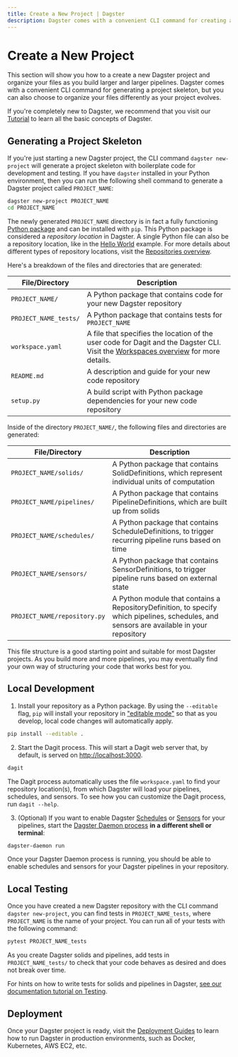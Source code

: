 ```yaml
---
title: Create a New Project | Dagster
description: Dagster comes with a convenient CLI command for creating a new project. This guide explains the role of each generated file and directory.
---
```


# Create a New Project

This section will show you how to a create a new Dagster project and organize your files as you build larger and larger pipelines. Dagster comes with a convenient CLI command for generating a project skeleton, but you can also choose to organize your files differently as your project evolves.

If you're completely new to Dagster, we recommend that you visit our [Tutorial](/tutorial) to learn all the basic concepts of Dagster.

## Generating a Project Skeleton

If you're just starting a new Dagster project, the CLI command `dagster new-project` will generate a project skeleton with boilerplate code for development and testing. If you have `dagster` installed in your Python environment, then you can run the following shell command to generate a Dagster project called `PROJECT_NAME`:

```bash
dagster new-project PROJECT_NAME
cd PROJECT_NAME
```

The newly generated `PROJECT_NAME` directory is in fact a fully functioning [Python package](https://docs.python.org/3/tutorial/modules.html#packages) and can be installed with `pip`. This Python package is considered a _repository location_ in Dagster. A single Python file can also be a repository location, like in the [Hello World](/getting-started#writing-a-job) example. For more details about different types of repository locations, visit the [Repositories overview](/concepts/repositories-workspaces/repositories).

Here's a breakdown of the files and directories that are generated:

| File/Directory        | Description                                                                                                                                                                        |
| --------------------- | ---------------------------------------------------------------------------------------------------------------------------------------------------------------------------------- |
| `PROJECT_NAME/`       | A Python package that contains code for your new Dagster repository                                                                                                                |
| `PROJECT_NAME_tests/` | A Python package that contains tests for `PROJECT_NAME`                                                                                                                            |
| `workspace.yaml`      | A file that specifies the location of the user code for Dagit and the Dagster CLI. Visit the [Workspaces overview](/concepts/repositories-workspaces/workspaces) for more details. |
| `README.md`           | A description and guide for your new code repository                                                                                                                               |
| `setup.py`            | A build script with Python package dependencies for your new code repository                                                                                                       |

Inside of the directory `PROJECT_NAME/`, the following files and directories are generated:

| File/Directory               | Description                                                                                                                               |
| ---------------------------- | ----------------------------------------------------------------------------------------------------------------------------------------- |
| `PROJECT_NAME/solids/`       | A Python package that contains SolidDefinitions, which represent individual units of computation                                          |
| `PROJECT_NAME/pipelines/`    | A Python package that contains PipelineDefinitions, which are built up from solids                                                        |
| `PROJECT_NAME/schedules/`    | A Python package that contains ScheduleDefinitions, to trigger recurring pipeline runs based on time                                      |
| `PROJECT_NAME/sensors/`      | A Python package that contains SensorDefinitions, to trigger pipeline runs based on external state                                        |
| `PROJECT_NAME/repository.py` | A Python module that contains a RepositoryDefinition, to specify which pipelines, schedules, and sensors are available in your repository |

This file structure is a good starting point and suitable for most Dagster projects. As you build more and more pipelines, you may eventually find your own way of structuring your code that works best for you.

## Local Development

1. Install your repository as a Python package. By using the `--editable` flag, `pip` will install your repository in ["editable mode"](https://pip.pypa.io/en/latest/reference/pip_install/?highlight=editable#editable-installs) so that as you develop, local code changes will automatically apply.

```bash
pip install --editable .
```

2. Start the Dagit process. This will start a Dagit web server that, by default, is served on <http://localhost:3000>.

```bash
dagit
```

The Dagit process automatically uses the file `workspace.yaml` to find your repository location(s), from which Dagster will load your pipelines, schedules, and sensors. To see how you can customize the Dagit process, run `dagit --help`.

3. (Optional) If you want to enable Dagster [Schedules](/concepts/partitions-schedules-sensors/schedules) or [Sensors](/concepts/partitions-schedules-sensors/sensors) for your pipelines, start the [Dagster Daemon process](/deployment/dagster-daemon) **in a different shell or terminal**:

```bash
dagster-daemon run
```

Once your Dagster Daemon process is running, you should be able to enable schedules and sensors for your Dagster pipelines in your repository.

## Local Testing

Once you have created a new Dagster repository with the CLI command `dagster new-project`, you can find tests in `PROJECT_NAME_tests`, where `PROJECT_NAME` is the name of your project. You can run all of your tests with the following command:

```bash
pytest PROJECT_NAME_tests
```

As you create Dagster solids and pipelines, add tests in `PROJECT_NAME_tests/` to check that your code behaves as desired and does not break over time.

For hints on how to write tests for solids and pipelines in Dagster, [see our documentation tutorial on Testing](/tutorial/intro-tutorial/testable).

## Deployment

Once your Dagster project is ready, visit the [Deployment Guides](/deployment) to learn how to run Dagster in production environments, such as Docker, Kubernetes, AWS EC2, etc.
